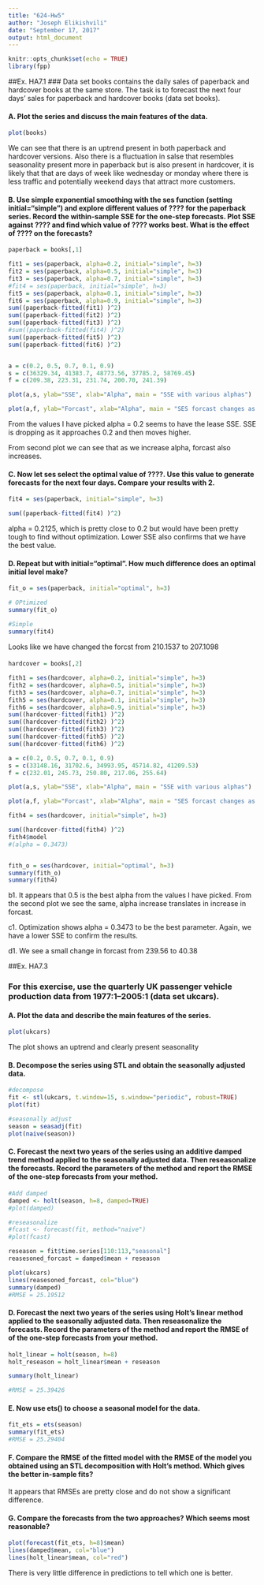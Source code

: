 ```yaml
---
title: "624-Hw5"
author: "Joseph Elikishvili"
date: "September 17, 2017"
output: html_document
---
```


```r
knitr::opts_chunk$set(echo = TRUE)
library(fpp)
```

##Ex. HA7.1
### Data set books contains the daily sales of paperback and hardcover books at the same store. The task is to forecast the next four days' sales for paperback and hardcover books (data set books).

#### A. Plot the series and discuss the main features of the data.

```r
plot(books)
```

We can see that there is an uptrend present in both paperback and hardcover versions. Also there is a fluctuation in salse that resembles seasonality present more in paperback but is also present in hardcover, it is likely that that are days of week like wednesday or monday where there is less traffic and potentially weekend days that attract more customers. 


#### B. Use simple exponential smoothing with the ses function (setting initial="simple") and explore different values of ???? for the paperback series. Record the within-sample SSE for the one-step forecasts. Plot SSE against ???? and find which value of ???? works best. What is the effect of ???? on the forecasts?
```r
paperback = books[,1]

fit1 = ses(paperback, alpha=0.2, initial="simple", h=3)
fit2 = ses(paperback, alpha=0.5, initial="simple", h=3)
fit3 = ses(paperback, alpha=0.7, initial="simple", h=3)
#fit4 = ses(paperback, initial="simple", h=3)
fit5 = ses(paperback, alpha=0.1, initial="simple", h=3)
fit6 = ses(paperback, alpha=0.9, initial="simple", h=3)
sum((paperback-fitted(fit1) )^2)
sum((paperback-fitted(fit2) )^2)
sum((paperback-fitted(fit3) )^2)
#sum((paperback-fitted(fit4) )^2)
sum((paperback-fitted(fit5) )^2)
sum((paperback-fitted(fit6) )^2)


a = c(0.2, 0.5, 0.7, 0.1, 0.9)
s = c(36329.34, 41383.7, 48773.56, 37785.2, 58769.45)
f = c(209.38, 223.31, 231.74, 200.70, 241.39)

plot(a,s, ylab="SSE", xlab="Alpha", main = "SSE with various alphas")

plot(a,f, ylab="Forcast", xlab="Alpha", main = "SES forcast changes as alpha is changed")
```

From the values I have picked alpha = 0.2 seems to have the lease SSE. SSE is dropping as it approaches 0.2 and then moves higher.

From second plot we can see that as we increase alpha, forcast also increases.

#### C. Now let ses select the optimal value of ????. Use this value to generate forecasts for the next four days. Compare your results with 2.

```r
fit4 = ses(paperback, initial="simple", h=3)

sum((paperback-fitted(fit4) )^2)
```

alpha = 0.2125, which is pretty close to 0.2 but would have been pretty tough to find without optimization.  Lower SSE also  confirms that we have the best value.

#### D. Repeat but with initial="optimal". How much difference does an optimal initial level make?

```r
fit_o = ses(paperback, initial="optimal", h=3)

# OPtimized
summary(fit_o)

#Simple
summary(fit4)
```

Looks like we have changed the forcst from 210.1537 to 207.1098

####

```r
hardcover = books[,2]

fith1 = ses(hardcover, alpha=0.2, initial="simple", h=3)
fith2 = ses(hardcover, alpha=0.5, initial="simple", h=3)
fith3 = ses(hardcover, alpha=0.7, initial="simple", h=3)
fith5 = ses(hardcover, alpha=0.1, initial="simple", h=3)
fith6 = ses(hardcover, alpha=0.9, initial="simple", h=3)
sum((hardcover-fitted(fith1) )^2)
sum((hardcover-fitted(fith2) )^2)
sum((hardcover-fitted(fith3) )^2)
sum((hardcover-fitted(fith5) )^2)
sum((hardcover-fitted(fith6) )^2)

a = c(0.2, 0.5, 0.7, 0.1, 0.9)
s = c(33148.16, 31702.6, 34993.95, 45714.82, 41209.53)
f = c(232.01, 245.73, 250.80, 217.06, 255.64)

plot(a,s, ylab="SSE", xlab="Alpha", main = "SSE with various alphas")

plot(a,f, ylab="Forcast", xlab="Alpha", main = "SES forcast changes as alpha is changed")

fith4 = ses(hardcover, initial="simple", h=3)

sum((hardcover-fitted(fith4) )^2)
fith4$model 
#(alpha = 0.3473)


fith_o = ses(hardcover, initial="optimal", h=3)
summary(fith_o)
summary(fith4)
```

b1. It appears that 0.5 is the best alpha from the values I have picked. From the second plot we see the same, alpha increase translates in increase in forcast.

c1. Optimization shows alpha = 0.3473 to be the best parameter. Again, we have a lower SSE to confirm the results.

d1. We see a small change in forcast from 239.56 to 40.38


##Ex. HA7.3

### For this exercise, use the quarterly UK passenger vehicle production data from 1977:1--2005:1 (data set ukcars).

#### A. Plot the data and describe the main features of the series.

```r
plot(ukcars)
```

The plot shows an uptrend and clearly present seasonality

#### B. Decompose the series using STL and obtain the seasonally adjusted data.

```r
#decompose
fit <- stl(ukcars, t.window=15, s.window="periodic", robust=TRUE)
plot(fit)

#seasonally adjust
season = seasadj(fit)
plot(naive(season))
```

#### C. Forecast the next two years of the series using an additive damped trend method applied to the seasonally adjusted data. Then reseasonalize the forecasts. Record the parameters of the method and report the RMSE of the one-step forecasts from your method.

```r
#Add damped
damped <- holt(season, h=8, damped=TRUE)
#plot(damped)

#reseasonalize
#fcast <- forecast(fit, method="naive")
#plot(fcast)

reseason = fit$time.series[110:113,"seasonal"]
reasesoned_forcast = damped$mean + reseason

plot(ukcars)
lines(reasesoned_forcast, col="blue")
summary(damped)
#RMSE = 25.19512
```

#### D. Forecast the next two years of the series using Holt's linear method applied to the seasonally adjusted data. Then reseasonalize the forecasts. Record the parameters of the method and report the RMSE of of the one-step forecasts from your method.

```r
holt_linear = holt(season, h=8)
holt_reseason = holt_linear$mean + reseason

summary(holt_linear)

#RMSE = 25.39426
```

#### E. Now use ets() to choose a seasonal model for the data.

```r
fit_ets = ets(season)
summary(fit_ets)
#RMSE = 25.29404
```

#### F. Compare the RMSE of the fitted model with the RMSE of the model you obtained using an STL decomposition with Holt's method. Which gives the better in-sample fits?

It appears that RMSEs are pretty close and do not show a significant difference.

#### G. Compare the forecasts from the two approaches? Which seems most reasonable?

```r
plot(forecast(fit_ets, h=8)$mean)
lines(damped$mean, col="blue")
lines(holt_linear$mean, col="red")
```

There is very little difference in predictions to tell which one is better.